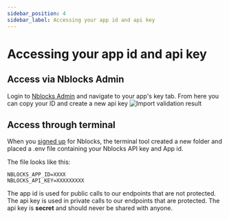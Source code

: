 ```yaml
---
sidebar_position: 4
sidebar_label: Accessing your app id and api key
---
```


# Accessing your app id and api key

## Access via Nblocks Admin
Login to [Nblocks Admin](https://admin.nblocks.cloud) and navigate to your app's key tab.
From here you can copy your ID and create a new api key
![Import validation result](../assets/keys/overview.png)

## Access through terminal
When you [signed up](/docs/getting-started/signup) for Nblocks, the terminal tool created a new folder and placed a .env file containing your Nblocks API key and App id. 

The file looks like this:

```shell title=".env"
NBLOCKS_APP_ID=XXXX
NBLOCKS_API_KEY=XXXXXXXXX
```

The app id is used for public calls to our endpoints that are not protected.   
The api key is used in private calls to our endpoints that are protected. The api key is **secret** and should never be shared with anyone.
